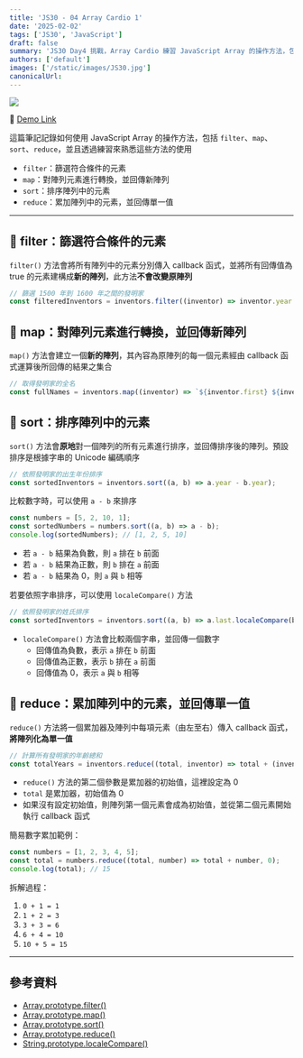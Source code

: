 ```yaml
---
title: 'JS30 - 04 Array Cardio 1'
date: '2025-02-02'
tags: ['JS30', 'JavaScript']
draft: false
summary: 'JS30 Day4 挑戰，Array Cardio 練習 JavaScript Array 的操作方法，包括 `filter`、`map`、`sort`、`reduce`'
authors: ['default']
images: ['/static/images/JS30.jpg']
canonicalUrl:
---
```


![](https://mhchihuahua.github.io/JavaScript30/images/04.png)

🚀 [Demo Link](https://mhchihuahua.github.io/JavaScript30/04/)

這篇筆記記錄如何使用 JavaScript Array 的操作方法，包括 `filter`、`map`、`sort`、`reduce`，並且透過練習來熟悉這些方法的使用

- `filter`：篩選符合條件的元素
- `map`：對陣列元素進行轉換，並回傳新陣列
- `sort`：排序陣列中的元素
- `reduce`：累加陣列中的元素，並回傳單一值

---

## 📌 filter：篩選符合條件的元素

`filter()` 方法會將所有陣列中的元素分別傳入 callback 函式，並將所有回傳值為 true 的元素建構成**新的陣列**，此方法**不會改變原陣列**

```JavaScript
// 篩選 1500 年到 1600 年之間的發明家
const filteredInventors = inventors.filter((inventor) => inventor.year >= 1500 && inventor.year < 1600);
```

## 📌 map：對陣列元素進行轉換，並回傳新陣列

`map()` 方法會建立一個**新的陣列**，其內容為原陣列的每一個元素經由 callback 函式運算後所回傳的結果之集合

```JavaScript
// 取得發明家的全名
const fullNames = inventors.map((inventor) => `${inventor.first} ${inventor.last}`);
```

## 📌 sort：排序陣列中的元素

`sort()` 方法會**原地**對一個陣列的所有元素進行排序，並回傳排序後的陣列。預設排序是根據字串的 Unicode 編碼順序

```JavaScript
// 依照發明家的出生年份排序
const sortedInventors = inventors.sort((a, b) => a.year - b.year);
```

比較數字時，可以使用 `a - b` 來排序

```JavaScript
const numbers = [5, 2, 10, 1];
const sortedNumbers = numbers.sort((a, b) => a - b);
console.log(sortedNumbers); // [1, 2, 5, 10]
```

- 若 `a - b` 結果為負數，則 `a` 排在 `b` 前面
- 若 `a - b` 結果為正數，則 `b` 排在 `a` 前面
- 若 `a - b` 結果為 0，則 `a` 與 `b` 相等

若要依照字串排序，可以使用 `localeCompare()` 方法

```JavaScript
// 依照發明家的姓氏排序
const sortedInventors = inventors.sort((a, b) => a.last.localeCompare(b.last));
```

- `localeCompare()` 方法會比較兩個字串，並回傳一個數字
  - 回傳值為負數，表示 `a` 排在 `b` 前面
  - 回傳值為正數，表示 `b` 排在 `a` 前面
  - 回傳值為 0，表示 `a` 與 `b` 相等

## 📌 reduce：累加陣列中的元素，並回傳單一值

`reduce()` 方法將一個累加器及陣列中每項元素（由左至右）傳入 callback 函式，**將陣列化為單一值**

```JavaScript
// 計算所有發明家的年齡總和
const totalYears = inventors.reduce((total, inventor) => total + (inventor.passed - inventor.year), 0);
```

- `reduce()` 方法的第二個參數是累加器的初始值，這裡設定為 0
- `total` 是累加器，初始值為 0
- 如果沒有設定初始值，則陣列第一個元素會成為初始值，並從第二個元素開始執行 callback 函式

簡易數字累加範例：

```JavaScript
const numbers = [1, 2, 3, 4, 5];
const total = numbers.reduce((total, number) => total + number, 0);
console.log(total); // 15
```

拆解過程：

1. `0 + 1 = 1`
2. `1 + 2 = 3`
3. `3 + 3 = 6`
4. `6 + 4 = 10`
5. `10 + 5 = 15`

---

## 參考資料

- [Array.prototype.filter()](https://developer.mozilla.org/en-US/docs/Web/JavaScript/Reference/Global_Objects/Array/filter)
- [Array.prototype.map()](https://developer.mozilla.org/en-US/docs/Web/JavaScript/Reference/Global_Objects/Array/map)
- [Array.prototype.sort()](https://developer.mozilla.org/en-US/docs/Web/JavaScript/Reference/Global_Objects/Array/sort)
- [Array.prototype.reduce()](https://developer.mozilla.org/en-US/docs/Web/JavaScript/Reference/Global_Objects/Array/Reduce)
- [String.prototype.localeCompare()](https://developer.mozilla.org/en-US/docs/Web/JavaScript/Reference/Global_Objects/String/localeCompare)
